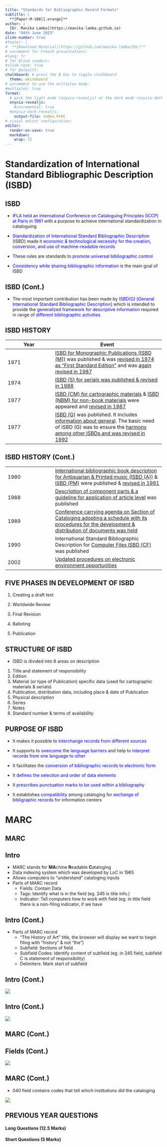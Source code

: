 ```yaml
---
title: "Standards for Bibliographic Record Formats"
subtitle: |
  **[Paper-M-108]{.orange}**
author: |
  [Dr. Manika Lamba](https://manika-lamba.github.io)
date: "04th June 2023"
slide-number: true
#footer: |
#  **[Download Material](https://github.com/manika-lamba/SOL)**
# uncomment for French presentations:
#lang: fr
# for blind readers:
#slide-tone: true
# for @olevitt:
chalkboard: # press the B key to toggle chalkboard
  theme: whiteboard
# uncomment to use the multiplex mode:
#multiplex: true
format:
  # pick the light mode (onyxia-revealjs) or the dark mode (onyxia-dark-revealjs)
  onyxia-revealjs:
    #incremental: true   
  #onyxia-dark-revealjs:
    output-file: index.html
# visual editor configuration:
editor:
  render-on-save: true
  markdown: 
    wrap: 72
---
```


# Standardization of International Standard Bibliographic Description (ISBD) {background-color="#438496"}

## ISBD

-   [IFLA held an International Conference on Cataloguing Principles
    (ICCP) at Paris in 1961]{style="color: blue;"} with a purpose to
    achieve international standardization in cataloguing

-   [Standardization of International Standard Bibliographic
    Description]{style="color: blue;"} (ISBD) made it [economic &
    technological necessity for the creation, conversion, and use of
    machine-readable records]{style="color: blue;"}

-   These rules are standards to [promote universal bibliographic
    control]{style="color: blue;"}

-   [Consistency while sharing bibliographic
    information]{style="color: blue;"} is the main goal of ISBD

## ISBD (Cont.)

-   The most important contribution has been made by [ISBD(G) \[General
    International Standard Bibliographic
    Description\]]{style="color: blue;"} which is intended to provide
    the [generalized framework for descriptive
    information]{style="color: blue;"} required in range of [different
    bibliographic activities]{style="color: blue;"}

## ISBD HISTORY

| Year | Event                                                                                                                                                                                                   |
|----------------------|--------------------------------------------------|
| 1971 | [ISBD for Monographic Publications (ISBD (M))]{.underline} was published & was [revised in 1974 as "First Standard Edition"]{.underline} and was [again revised in 1987]{.underline}                    |
| 1974 | [ISBD (S) for serials was published & revised in 1988]{.underline}                                                                                                                                      |
| 1977 | [ISBD (CM) for cartographic materials]{.underline} & [ISBD (NBM) for non-book materials]{.underline} were appeared and [revised in 1987]{.underline}                                                    |
| 1977 | [ISBD (G)]{.underline} was published. It includes [information about general]{.underline}. The basic need of ISBD (G) was to ensure the [harmony among other ISBDs and was revised in 1992]{.underline} |

## ISBD HISTORY (Cont.)

|      |                                                                                                                                                                                |
|----------------------|--------------------------------------------------|
| 1980 | [International bibliographic book description for Antiquarian & Printed music (ISBD (A))]{.underline} & [ISBD (PM)]{.underline} were published & [revised in 1991]{.underline} |
| 1988 | [Description of component parts & a guideline for application of article level]{.underline} was published                                                                      |
| 1989 | [Conference carrying agenda on Section of Cataloging adopting a schedule with its procedures for the development & distribution of documents was held]{.underline}             |
| 1990 | International Standard Bibliographic Description for [Computer Files ISBD (CF)]{.underline} was published                                                                      |
| 2002 | [Updated procedures on electronic environment opportunities]{.underline}                                                                                                       |

## FIVE PHASES IN DEVELOPMENT OF ISBD

1.  Creating a draft text

2.  Worldwide Review

3.  Final Revision

4.  Balloting

5.  Publication

## STRUCTURE OF ISBD

-   ISBD is divided into 8 areas on description

1.  Title and statement of responsibility
2.  Edition
3.  Material (or type of Publication) specific data (used for
    cartographic materials & serials)
4.  Publication, distribution data, including place & date of
    Publication
5.  Physical description
6.  Series
7.  Notes
8.  Standard number & terms of availability

## PURPOSE OF ISBD

-   It makes it possible to [interchange records from different sources]{style="color: blue;"}

-   It supports to [overcome]{style="color: blue;"} the [language barriers]{style="color: blue;"} and help to [interpret
    records from one language to other]{style="color: blue;"}

-   It facilitates the [conversion of bibliographic records to electronic
    form]{style="color: blue;"}

-   It [defines the selection and order of data elements]{style="color: blue;"}

-   It [prescribes punctuation marks to be used within a bibliography]{style="color: blue;"}

-   It establishes [compatibility]{style="color: blue;"} among cataloging for [exchange of
    bibligraphic records]{style="color: blue;"} for information centers

# MARC {background-color="#438496"}

## MARC

::: panel-tabset
## Intro

-   MARC stands for **MA**chine **R**eadable **C**ataloging
-   Data indexing system which was developed by LoC in 1965
-   Allows computers to "understand" cataloging inputs
-   Parts of MARC record
    -   Fields: Contain Data
    -   Tags: Identify what is in the field (eg. 245 is title info.)
    -   Indicator: Tell computers how to work with field (eg. in title
        field there is a non-filing indicator, if we have

## Intro (Cont.)

-   Parts of MARC record
    -   "The History of Art" title, the browser will display we want to
        begin filing with "history" & not "the")
    -   Subfield: Sections of field
    -   Subfield Codes: Identify content of subfield (eg. in 245 field,
        subfield C is statement of responsibility)
    -   Delimiters: Mark start of subfield

## Intro (Cont.)

![](images/marc1.png){fig-align="center"}

## Intro (Cont.)

![](images/marc2.png){fig-align="center"}
:::

## MARC (Cont.)

::: panel-tabset
## Fields (Cont.)

![](images/marc3.png){fig-align="center"}

## MARC (Cont.)

-   040 field contains codes that tell which institutions did the
    cataloging

![](images/marc4.png){fig-align="center"}
:::

## PREVIOUS YEAR QUESTIONS

#### Long Questions (12.5 Marks)

#### Short Questions (5 Marks)
